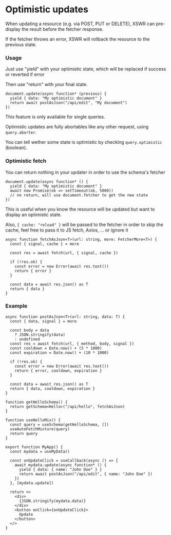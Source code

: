 # Optimistic updates

When updating a resource (e.g. via POST, PUT or DELETE), XSWR can pre-display the result before the fetcher response.

If the fetcher throws an error, XSWR will rollback the resource to the previous state.

### Usage

Just use "yield" with your optimistic state, which will be replaced if success or reverted if error

Then use "return" with your final state.

```tsx
document.update(async function* (previous) {
  yield { data: "My optimistic document" }
  return await postAsJson("/api/edit", "My document")
})
```

This feature is only available for single queries.

Optimistic updates are fully abortables like any other request, using `query.aborter`.

You can tell wether some state is optimistic by checking `query.optimistic` (boolean).

### Optimistic fetch

You can return nothing in your updater in order to use the schema's fetcher

```tsx
document.update(async function* () {
  yield { data: "My optimistic document" }
  await new Promise(ok => setTimeout(ok, 5000))
  // no return, will use document.fetcher to get the new state
})
```

This is useful when you know the resource will be updated but want to display an optimistic state.

Also, `{ cache: "reload" }` will be passed to the fetcher in order to skip the cache, feel free to pass it to JS fetch, Axios, ... or ignore it

```tsx
async function fetchAsJson<T>(url: string, more: FetcherMore<T>) {
  const { signal, cache } = more

  const res = await fetch(url, { signal, cache })

  if (!res.ok) {
    const error = new Error(await res.text())
    return { error }
  }

  const data = await res.json() as T
  return { data }
}
```

### Example 

```tsx
async function postAsJson<T>(url: string, data: T) {
  const { data, signal } = more

  const body = data 
    ? JSON.stringify(data) 
    : undefined
  const res = await fetch(url, { method, body, signal })
  const cooldown = Date.now() + (5 * 1000)
  const expiration = Date.now() + (10 * 1000)

  if (!res.ok) {
    const error = new Error(await res.text())
    return { error, cooldown, expiration }
  }

  const data = await res.json() as T
  return { data, cooldown, expiration }
}

function getHelloSchema() {
  return getSchema<Hello>("/api/hello", fetchAsJson)
}

function useHelloMix() {
  const query = useSchema(getHelloSchema, [])
  useAutoFetchMixture(query)
  return query
}

export function MyApp() {
  const mydata = useMyData()

  const onUpdateClick = useCallback(async () => {
    await mydata.update(async function* () {
      yield { data: { name: "John Doe" } }
      return await postAsJson("/api/edit", { name: "John Doe" })
    })
  }, [mydata.update])

  return <>
    <div>
      {JSON.stringify(mydata.data)}
    </div>
    <button onClick={onUpdateClick}>
      Update
    </button>
  </>
}
```